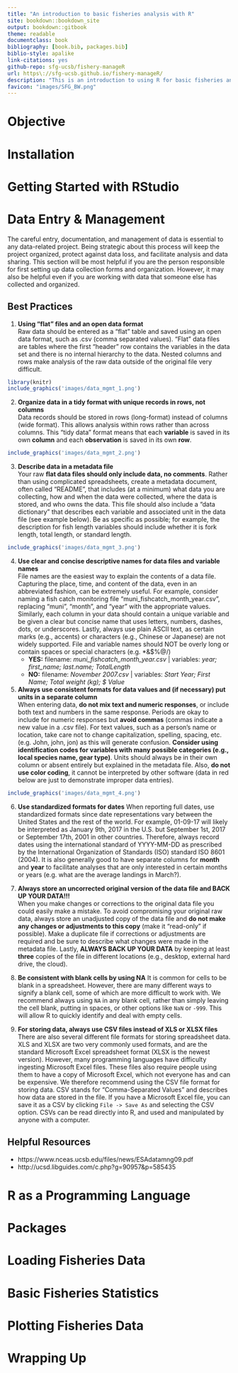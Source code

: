 ```yaml
--- 
title: "An introduction to basic fisheries analysis with R"
site: bookdown::bookdown_site
output: bookdown::gitbook
theme: readable
documentclass: book
bibliography: [book.bib, packages.bib]
biblio-style: apalike
link-citations: yes
github-repo: sfg-ucsb/fishery-manageR
url: https\://sfg-ucsb.github.io/fishery-manageR/
description: "This is an introduction to using R for basic fisheries analysis"
favicon: "images/SFG_BW.png"
---
```


# Objective

<!--chapter:end:index.Rmd-->


# Installation

<!--chapter:end:01-r_for_fisheries.Rmd-->


# Getting Started with RStudio

<!--chapter:end:02-getting_started.Rmd-->

# Data Entry & Management

The careful entry, documentation, and management of data is essential to any data-related project. Being strategic about this process will keep the project organized, protect against data loss, and facilitate analysis and data sharing. This section will be most helpful if you are the person responsible for first setting up data collection forms and organization. However, it may also be helpful even if you are working with data that someone else has collected and organized.

## Best Practices

1. **Using “flat” files and an open data format**  
Raw data should be entered as a “flat” table and saved using an open data format, such as .csv (comma separated values). “Flat” data files are tables where the first “header” row contains the variables in the data set and there is no internal hierarchy to the data. Nested columns and rows make analysis of the raw data outside of the original file very difficult.

```r
library(knitr)
include_graphics('images/data_mgmt_1.png')
```

2. **Organize data in a tidy format with unique records in rows, not columns**  
Data records should be stored in rows (long-format) instead of columns (wide format). This allows analysis within rows rather than across columns. This “tidy data” format means that each **variable** is saved in its own **column** and each **observation** is saved in its own **row**.

```r
include_graphics('images/data_mgmt_2.png')
```

3. **Describe data in a metadata file**  
Your raw **flat data files should only include data, no comments**. Rather than using complicated spreadsheets, create a metadata document, often called “README”, that includes (at a minimum) what data you are collecting, how and when the data were collected, where the data is stored, and who owns the data. This file should also include a “data dictionary” that describes each variable and associated unit in the data file (see example below). Be as specific as possible; for example, the description for fish length variables should include whether it is fork length, total length, or standard length.

```r
include_graphics('images/data_mgmt_3.png')
```

4. **Use clear and concise descriptive names for data files and variable names**  
File names are the easiest way to explain the contents of a data file. Capturing the place, time, and content of the data, even in an abbreviated fashion, can be extremely useful. For example, consider naming a fish catch monitoring file “muni_fishcatch_month_year.csv”, replacing “muni”, “month”, and “year” with the appropriate values. Similarly, each column in your data should contain a unique variable and be given a clear but concise name that uses letters, numbers, dashes, dots, or underscores. Lastly, always use plain ASCII text, as certain marks (e.g., accents) or characters (e.g., Chinese or Japanese) are not widely supported. File and variable names should NOT be overly long or contain spaces or special characters (e.g. *&$%@/)
    + **YES:** filename: *muni_fishcatch_month_year.csv* | variables: *year; first_name; last.name; TotalLength*
    + **NO:** filename: *November 2007.csv* | variables: *Start Year; First Name; Total weight (kg); $ Value*  
    

5. **Always use consistent formats for data values and (if necessary) put units in a separate column**  
When entering data, **do not mix text and numeric responses**, or include both text and numbers in the same response. Periods are okay to include for numeric responses but **avoid commas** (commas indicate a new value in a .csv file). For text values, such as a person’s name or location, take care not to change capitalization, spelling, spacing, etc. (e.g. John, john, jon) as this will generate confusion. **Consider using identification codes for variables with many possible categories (e.g., local species name, gear type)**. Units should always be in their own column or absent entirely but explained in the metadata file. Also, **do not use color coding**, it cannot be interpreted by other software (data in red below are just to demonstrate improper data entries).

```r
include_graphics('images/data_mgmt_4.png')
```

6. **Use standardized formats for dates**
When reporting full dates, use standardized formats since date representations vary between the United States and the rest of the world. For example, 01-09-17 will likely be interpreted as January 9th, 2017 in the U.S. but September 1st, 2017 or September 17th, 2001 in other countries. Therefore, always record dates using the international standard of YYYY-MM-DD as prescribed by the International Organization of Standards (ISO) standard ISO 8601 (2004). It is also generally good to have separate columns for **month** and **year** to facilitate analyses that are only interested in certain months or years (e.g. what are the average landings in March?).

7. **Always store an uncorrected original version of the data file and BACK UP YOUR DATA!!!**  
When you make changes or corrections to the original data file you could easily make a mistake. To avoid compromising your original raw data, always store an unadjusted copy of the data file and **do not make any changes or adjustments to this copy** (make it “read-only” if possible). Make a duplicate file if corrections or adjustments are required and be sure to describe what changes were made in the metadata file. Lastly, **ALWAYS BACK UP YOUR DATA** by keeping at least **three** copies of the file in different locations (e.g., desktop, external hard drive, the cloud).

8. **Be consistent with blank cells by using NA**
It is common for cells to be blank in a spreadsheet. However, there are many different ways to signify a blank cell, some of which are more difficult to work with. We recommend always using `NA` in any blank cell, rather than simply leaving the cell blank, putting in spaces, or other options like `NaN` or `-999`. This will allow R to quickly identify and deal with empty cells.

9. **For storing data, always use CSV files instead of XLS or XLSX files**
There are also several different file formats for storing spreadsheet data. XLS and XLSX are two very commonly used formats, and are the standard Microsoft Excel spreadsheet format (XLSX is the newest version). However, many programming languages have difficulty ingesting Microsoft Excel files. These files also require people using them to have a copy of Microsoft Excel, which not everyone has and can be expensive. We therefore recommend using the CSV file format for storing data. CSV stands for "Comma-Separated Values" and describes how data are stored in the file. If you have a Microsoft Excel file, you can save it as a CSV by clicking `File -> Save As` and selecting the CSV option. CSVs can be read directly into R, and used and manipulated by anyone with a computer.

## Helpful Resources
+ https://www.nceas.ucsb.edu/files/news/ESAdatamng09.pdf
+ http://ucsd.libguides.com/c.php?g=90957&p=585435

<!--chapter:end:03-data_mgmt.Rmd-->


# R as a Programming Language

<!--chapter:end:04-r_programming.Rmd-->


# Packages

<!--chapter:end:05-loading_packages.Rmd-->


# Loading Fisheries Data

<!--chapter:end:06-loading_fisheries_data.Rmd-->


# Basic Fisheries Statistics

<!--chapter:end:07-analyzing_fisheries_data.Rmd-->


# Plotting Fisheries Data

<!--chapter:end:08-plotting_fisheries_data.Rmd-->


# Wrapping Up

<!--chapter:end:09-wrap_up.Rmd-->

